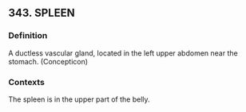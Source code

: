 ## 343. SPLEEN
### Definition
A ductless vascular gland, located in the left upper abdomen near the stomach. (Concepticon)

### Contexts
The spleen is in the upper part of the belly.

